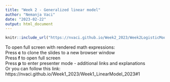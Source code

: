 ```yaml
---
title: "Week 2 - Generalized linear model"
author: "Nemanja Vaci"
date: "2023-02-22"
output: html_document
---
```


```r
knitr::include_url("https://nvaci.github.io/Week2_2023/Week2LogisticModel.html#1")
```

To open full screen with rendered math expressions: </br>
Press __c__ to clone the slides to a new browser window</br>
Press __f__ to open full screen</br>
Press __p__ to enter presenter mode - additional links and explanations</br>
Or you can follow this link: https://nvaci.github.io/Week1_2023/Week1_LinearModel_2023#1